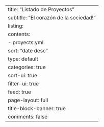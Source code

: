 ---
title: "Listado de Proyectos"
subtitle: "El corazón de la sociedad!"
listing:
  contents: 
    - proyects.yml
  sort: "date desc"
  type: default
  categories: true
  sort-ui: true
  filter-ui: true
  feed: true
page-layout: full
title-block-banner: true
comments: false
---